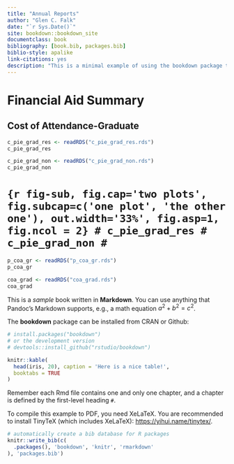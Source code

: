 ```yaml
--- 
title: "Annual Reports"
author: "Glen C. Falk"
date: "`r Sys.Date()`"
site: bookdown::bookdown_site
documentclass: book
bibliography: [book.bib, packages.bib]
biblio-style: apalike
link-citations: yes
description: "This is a minimal example of using the bookdown package to write a book. The output format for this example is bookdown::gitbook."
---
```


# Financial Aid Summary

## Cost of Attendance-Graduate
```r
c_pie_grad_res <- readRDS("c_pie_grad_res.rds")
c_pie_grad_res
```

```r
c_pie_grad_non <- readRDS("c_pie_grad_non.rds")
c_pie_grad_non
```

# ```{r fig-sub, fig.cap='two plots', fig.subcap=c('one plot', 'the other one'), out.width='33%', fig.asp=1, fig.ncol = 2}
# c_pie_grad_res
# c_pie_grad_non
# ```

```r
p_coa_gr <- readRDS("p_coa_gr.rds")
p_coa_gr
```


```r
coa_grad <- readRDS("coa_grad.rds")
coa_grad
```


This is a _sample_ book written in **Markdown**. You can use anything that Pandoc's Markdown supports, e.g., a math equation $a^2 + b^2 = c^2$.

The **bookdown** package can be installed from CRAN or Github:

```r
# install.packages("bookdown")
# or the development version
# devtools::install_github("rstudio/bookdown")
```

```r
knitr::kable(
  head(iris, 20), caption = 'Here is a nice table!',
  booktabs = TRUE
)
```

Remember each Rmd file contains one and only one chapter, and a chapter is defined by the first-level heading `#`.

To compile this example to PDF, you need XeLaTeX. You are recommended to install TinyTeX (which includes XeLaTeX): <https://yihui.name/tinytex/>.

```r
# automatically create a bib database for R packages
knitr::write_bib(c(
  .packages(), 'bookdown', 'knitr', 'rmarkdown'
), 'packages.bib')
```
